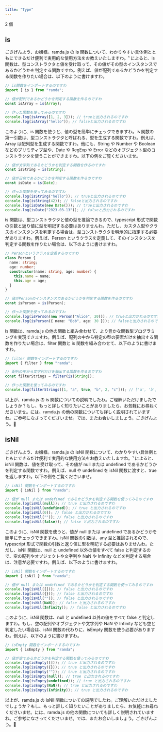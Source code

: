 ```yaml
---
title: "Type"
---
```


2 個

## is

ごきげんよう、お嬢様。ramda.js の is 関数について、わかりやすい具体例とともにできるだけ便利で実用的な使用方法をお教えいたしますわ。¹ によると、is 関数は、型コンストラクタと値を受け取って、その値がその型のインスタンスであるかどうかを判定する関数ですわ。例えば、値が配列であるかどうかを判定する関数を作りたい場合は、以下のように書けますわ。

```typescript
// is関数をインポートするのですわ
import { is } from "ramda";

// 値が配列であるかどうかを判定する関数を作るのですわ
const isArray = is(Array);

// 作った関数を使ってみるのですわ
console.log(isArray([1, 2, 3])); // trueと出力されるのですわ
console.log(isArray("hello")); // falseと出力されるのですわ
```

このように、is 関数を使うと、値の型を簡単にチェックできますわ。is 関数の第一引数は、型コンストラクタと呼ばれる、型を生成する関数ですわ。例えば、Array は配列型を生成する関数ですわ。他にも、String や Number や Boolean などのプリミティブ型や、Date や RegExp や Error などのオブジェクト型のコンストラクタを使うことができますわ。以下の例をご覧くださいませ。

```typescript
// 値が文字列であるかどうかを判定する関数を作るのですわ
const isString = is(String);

// 値が日付であるかどうかを判定する関数を作るのですわ
const isDate = is(Date);

// 作った関数を使ってみるのですわ
console.log(isString("hello")); // trueと出力されるのですわ
console.log(isString(42)); // falseと出力されるのですわ
console.log(isDate(new Date())); // trueと出力されるのですわ
console.log(isDate("2023-03-13")); // falseと出力されるのですわ
```

is 関数は、型コンストラクタと値の型を推論できるので、typescript 形式で関数の引数と返り値に型を明記する必要はありませんわ。ただし、カスタム型やクラスのインスタンスを判定する場合は、型コンストラクタを明示的に指定する必要がありますわ。例えば、Person というクラスを定義して、そのインスタンスを判定する関数を作りたい場合は、以下のように書けますわ。

```typescript
// Personというクラスを定義するのですわ
class Person {
  name: string;
  age: number;
  constructor(name: string, age: number) {
    this.name = name;
    this.age = age;
  }
}

// 値がPersonのインスタンスであるかどうかを判定する関数を作るのですわ
const isPerson = is(Person);

// 作った関数を使ってみるのですわ
console.log(isPerson(new Person("Alice", 20))); // trueと出力されるのですわ
console.log(isPerson({ name: "Bob", age: 30 })); // falseと出力されるのですわ
```

is 関数は、ramda.js の他の関数と組み合わせて、より豊かな関数型プログラミングを実現できますわ。例えば、配列の中から特定の型の要素だけを抽出する関数を作りたい場合は、filter 関数と is 関数を組み合わせて、以下のように書けますわ。

```typescript
// filter 関数をインポートするのですわ
import { filter } from "ramda";

// 配列の中から文字列だけを抽出する関数を作るのですわ
const filterStrings = filter(is(String));

// 作った関数を使ってみるのですわ
console.log(filterStrings([1, "a", true, "b", 2, "c"])); // ['a', 'b', 'c']と出力されるのですわ
```

以上が、ramda.js の is 関数についての説明でしたわ。ご理解いただけましたでしょうか？もし、もっと詳しく知りたいことがありましたら、お気軽にお尋ねくださいませ。には、ramda.js の他の関数についても詳しく説明されていますわ。ご参考になさってくださいませ。では、またお会いしましょう。ごきげんよう。🎀

## isNil

ごきげんよう、お嬢様。ramda.js の isNil 関数について、わかりやすい具体例とともにできるだけ便利で実用的な使用方法をお教えいたしますわ。¹ によると、isNil 関数は、値を受け取って、その値が null または undefined であるかどうかを判定する関数ですわ。例えば、null や undefined を isNil 関数に渡すと、true を返しますわ。以下の例をご覧くださいませ。

```typescript
// isNil 関数をインポートするのですわ
import { isNil } from "ramda";

// 値が null または undefined であるかどうかを判定する関数を使ってみるのですわ
console.log(isNil(null)); // true と出力されるのですわ
console.log(isNil(undefined)); // true と出力されるのですわ
console.log(isNil(0)); // false と出力されるのですわ
console.log(isNil("")); // false と出力されるのですわ
console.log(isNil(false)); // false と出力されるのですわ
```

このように、isNil 関数を使うと、値が null または undefined であるかどうかを簡単にチェックできますわ。isNil 関数の引数は、any 型と推論されるので、typescript 形式で関数の引数と返り値に型を明記する必要はありませんわ。ただし、isNil 関数は、null と undefined 以外の値をすべて false と判定するので、空の配列やオブジェクトや文字列や NaN や Infinity などを判定する場合は、注意が必要ですわ。例えば、以下のように書けますわ。

```typescript
// isNil 関数をインポートするのですわ
import { isNil } from "ramda";

// 値が null または undefined であるかどうかを判定する関数を使ってみるのですわ
console.log(isNil([])); // false と出力されるのですわ
console.log(isNil({})); // false と出力されるのですわ
console.log(isNil("")); // false と出力されるのですわ
console.log(isNil(NaN)); // false と出力されるのですわ
console.log(isNil(Infinity)); // false と出力されるのですわ
```

このように、isNil 関数は、null と undefined 以外の値をすべて false と判定しますわ。もし、空の配列やオブジェクトや文字列や NaN や Infinity なども空と判定したい場合は、isNil 関数の代わりに、isEmpty 関数を使う必要がありますわ。例えば、以下のように書けますわ。

```typescript
// isEmpty 関数をインポートするのですわ
import { isEmpty } from "ramda";

// 値が空であるかどうかを判定する関数を使ってみるのですわ
console.log(isEmpty([])); // true と出力されるのですわ
console.log(isEmpty({})); // true と出力されるのですわ
console.log(isEmpty("")); // true と出力されるのですわ
console.log(isEmpty(null)); // true と出力されるのですわ
console.log(isEmpty(undefined)); // true と出力されるのですわ
console.log(isEmpty(NaN)); // true と出力されるのですわ
console.log(isEmpty(Infinity)); // true と出力されるのですわ
```

以上が、ramda.js の isNil 関数についての説明でしたわ。ご理解いただけましたでしょうか？もし、もっと詳しく知りたいことがありましたら、お気軽にお尋ねくださいませ。には、ramda.js の他の関数についても詳しく説明されていますわ。ご参考になさってくださいませ。では、またお会いしましょう。ごきげんよう。🎀
